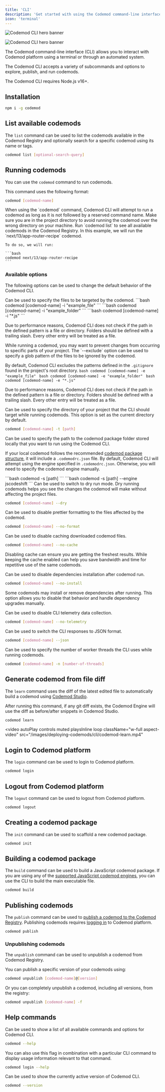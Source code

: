 ```yaml
---
title: 'CLI'
description: 'Get started with using the Codemod command-line interface.'
icon: 'terminal'
---
```


<img
	className="block dark:hidden"
	src="/images/deploying-codemods/cli/hero-light.svg"
	alt="Codemod CLI hero banner"
/>

<img
	className="hidden dark:block"
	src="/images/deploying-codemods/cli/hero-dark.svg"
	alt="Codemod CLI hero banner"
/>

The Codemod command-line interface (CLI) allows you to interact with Codemod platform using a terminal or through an automated system.

The Codemod CLI accepts a variety of subcommands and options to explore, publish, and run codemods.

<Note>The Codemod CLI requires Node.js v16+.</Note>

## Installation

```bash
npm i -g codemod
```

## List available codemods

The <Tooltip tip='Available aliases: `ls` and `search`'>`list`</Tooltip> command can be used to list the codemods available in the Codemod Registry and optionally search for a specific codemod using its name or tags.

```bash
codemod list [optional-search-query]
```

## Running codemods

You can use the `codemod` command to run codemods.

This command uses the following format:

```bash
codemod [codemod-name]
```

<Note>
When using the `codemod` command, Codemod CLI will attempt to run a codemod as long as it is not followed by a reserved command name.
</Note>

<AccordionGroup>
<Accordion title="Example">
  <Steps>
  <Step title="Go to project directory">
    Make sure you are in the project directory to avoid running the codemod over the wrong directory on your machine.
  </Step>
  <Step title="List available codemods">
    Run `codemod list` to see all available codemods in the Codemod Registry.
  </Step>
  <Step title="Run codemod">
    In this example, we will run the `next/13/app-router-recipe` codemod.

    To do so, we will run:

    ```bash
    codemod next/13/app-router-recipe
    ```

  </Step>
</Steps>
</Accordion>

</AccordionGroup>

### Available options

The following options can be used to change the default behavior of the Codemod CLI.

<ResponseField name="--include (-i)" type="glob pattern" default="Defined by the codemod engine">
  Can be used to specify the files to be targeted by the codemod.

<Tabs>
  <Tab title="Including files">
    ```bash
    codemod [codemod-name] -i "example_file"
    ```
  </Tab>
  <Tab title="Including folders">
    ```bash
    codemod [codemod-name] -i "example_folder"
    ```
  </Tab>
  <Tab title="Including specific file extensions">
    ```bash
    codemod [codemod-name] -i "*.js"
    ```
  </Tab>
</Tabs>

<Warning>Due to performance reasons, Codemod CLI does not check if the path in the defined pattern is a file or directory. Folders should be defined with a trailing slash. Every other entry will be treated as a file.</Warning>

</ResponseField>

<ResponseField name="--exclude (-e)" type="glob pattern" default="node_modules/, dist/, build/, .next/, .git/">
  While running a codemod, you may want to prevent changes from occurring to specific parts of your project. The `--exclude` option can be used to specify a glob pattern of the files to be ignored by the codemod.

  By default, Codemod CLI excludes the patterns defined in the `.gitignore` found in the project's root directory.
<Tabs>
  <Tab title="Excluding files">
    ```bash
    codemod [codemod-name] -e "example_file"
    ```
  </Tab>
  <Tab title="Excluding folders">
    ```bash
    codemod [codemod-name] -e "example_folder"
    ```
  </Tab>
  <Tab title="Excluding specific file extensions">
    ```bash
    codemod [codemod-name] -e "*.js"
    ```
  </Tab>
</Tabs>

<Warning>Due to performance reasons, Codemod CLI does not check if the path in the defined pattern is a file or directory. Folders should be defined with a trailing slash. Every other entry will be treated as a file.</Warning>

</ResponseField>

<ResponseField name="--target (-t)" type="string">
  Can be used to specify the directory of your project that the CLI should target while running codemods. This option is set as the current directory by default.

```bash
codemod [codemod-name] -t [path]
```

</ResponseField>

<ResponseField name="--source (-s)" type="string">
  Can be used to specify the path to the codemod package folder stored locally that you want to run using the Codemod CLI.

  If your local codemod follows the recommended [codemod package structure](/codemod-registry/publishing-codemods#required-codemod-package-structure), it will include a `.codemodrc.json` file. By default, Codemod CLI will attempt using the engine specified in `.codemodrc.json`. Otherwise, you will need to specify the codemod engine manually.

  <Tabs>
    <Tab title="Codemods with `.codemodrc.json`">
      ```bash
      codemod -s [path]
      ```
    </Tab>
    <Tab title="Codemods without `.codemodrc.json`">
      ```bash
      codemod -s [path] --engine jscodeshift
      ```
    </Tab>
  </Tabs>

</ResponseField>

<ResponseField name="--dry (-d)" type="boolean">
  Can be used to switch to dry run mode. Dry running codemods helps you see the changes the codemod will make without affecting the project files.

```bash
codemod [codemod-name] --dry
```

</ResponseField>

<ResponseField name="--no-format" type="boolean">
  Can be used to disable prettier formatting to the files affected by the codemod.

```bash
codemod [codemod-name] --no-format
```

</ResponseField>

<ResponseField name="--no-cache" type="boolean">
  Can be used to disable caching downloaded codemod files.

```bash
codemod [codemod-name] --no-cache
```

  <Tip>Disabling cache can ensure you are getting the freshest results. While keeping the cache enabled can help you save bandwidth and time for repetitive use of the same codemods.</Tip>
</ResponseField>

<ResponseField name="--no-install" type="boolean">
  Can be used to disable dependencies installation after codemod run.

```bash
codemod [codemod-name] --no-install
```

  <Warning>Some codemods may install or remove dependencies after running.
  This option allows you to disable that behavior and handle dependency upgrades manually.</Warning>
</ResponseField>

<ResponseField name="--no-telemetry" type="boolean">
  Can be used to disable CLI telemetry data collection.

```bash
codemod [codemod-name] --no-telemetry
```

</ResponseField>

<ResponseField name="--json (-j)" type="boolean">
  Can be used to switch the CLI responses to JSON format.

```bash
codemod [codemod-name] --json
```

</ResponseField>

<ResponseField name="--threads (-n)" type="number" default="4">
  Can be used to specify the number of worker threads the CLI uses while running codemods.

```bash
codemod [codemod-name] -n [number-of-threads]
```

</ResponseField>

## Generate codemod from file diff

The `learn` command uses the diff of the latest edited file to automatically build a codemod using [Codemod Studio](/building-codemods/codemod-studio/).

After running this command, if any git diff exists, the Codemod Engine will use the diff as before/after snippets in Codemod Studio.

```bash
codemod learn
```

<video
	autoPlay
	controls
	muted
	playsInline
	loop
	className="w-full aspect-video"
	src="/images/deploying-codemods/cli/codemod-learn.mp4"
></video>

## Login to Codemod platform

The `login` command can be used to login to Codemod platform.

```bash
codemod login
```

## Logout from Codemod platform

The `logout` command can be used to logout from Codemod platform.

```bash
codemod logout
```

## Creating a codemod package

The `init` command can be used to scaffold a new codemod package.

```bash
codemod init
```

## Building a codemod package

The `build` command can be used to build a JavaScript codemod package. If you are using any of the [supported JavaScript codemod engines](/codemod-registry/publishing-codemods#supported-codemod-engines), you can use the CLI to build the main executable file.

```bash
codemod build
```

## Publishing codemods

The `publish` command can be used to [publish a codemod to the Codemod Registry](/codemod-registry/publishing-codemods). Publishing codemods requires [logging in](#login-to-codemod-platform) to Codemod platform.

```bash
codemod publish
```

### Unpublishing codemods

The `unpublish` command can be used to unpublish a codemod from Codemod Registry.

You can publish a specific version of your codemods using:

```bash
codemod unpublish [codemod-name]@[version]
```

Or you can completely unpublish a codemod, including all versions, from the registry:

```bash
codemod unpublish [codemod-name] -f
```

## Help commands

<ResponseField name="--help">
  Can be used to show a list of all available commands and options for Codemod CLI.

```bash
codemod --help
```

You can also use this flag in combination with a particular CLI command to display usage information relevant to that command.

```bash
codemod login --help
```

</ResponseField>

<ResponseField name="--version (-v)">
  Can be used to show the currently active version of Codemod CLI.

```bash
codemod --version
```

</ResponseField>